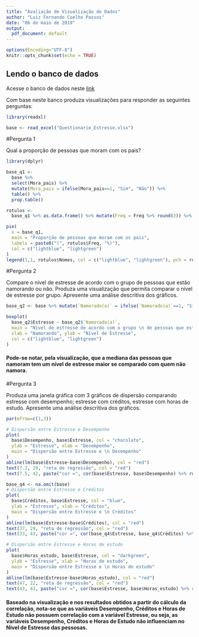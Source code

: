 ```yaml
---
title: "Avaliação de Visualização de Dados"
author: "Luiz Fernando Coelho Passos"
date: "06 de maio de 2019"
output:
  pdf_document: default
---
```


```r
options(Encoding="UTF-8")
knitr::opts_chunk$set(echo = TRUE)
```

## Lendo o banco de dados

Acesse o banco de dados neste [link](https://docs.google.com/spreadsheets/d/e/2PACX-1vSjhXv3Gs9nrkzkBXUqkF2W5nU_EtLXD6eEzDagLQsOEj144rKXVcqHQDaKswUHbcPzfgZETeAxar55/pub?output=xlsx)

Com base neste banco produza visualizações para responder as seguintes perguntas:

```r
library(readxl)

base <- read_excel("Questionario_Estresse.xlsx")
```


#Pergunta 1

Qual a proporção de pessoas que moram com os pais?

```r
library(dplyr)

base_q1 <- 
  base %>% 
  select(Mora_pais) %>% 
  mutate(Mora_pais = ifelse(Mora_pais==1, "Sim", "Não")) %>% 
  table() %>% 
  prop.table() 

rotulos <- 
  base_q1 %>% as.data.frame() %>% mutate(Freq = Freq %>% round(2)) %>% `colnames<-`(c("Nomes", "Freq"))

pie(
  x = base_q1,
  main = "Proporção de pessoas que moram com os pais",
  labels = paste0("(", rotulos$Freq, "%)"),
  col = c("lightblue", "lightgreen")
)
legend(1,1, rotulos$Nomes, col = c("lightblue", "lightgreen"), pch = rep(20,6))
```

#Pergunta 2

Compare o nível de estresse de acordo com o grupo de pessoas que estão namorando ou não. Produza uma visualização que permita comparar o nível de estresse por grupo. Apresente uma análise descritiva dos gráficos.

```r
base_q2 <- base %>% mutate(`Namorado(a)` = ifelse(`Namorado(a)`==1, "Sim", "Não"))

boxplot(
  base_q2$Estresse ~ base_q2$`Namorado(a)`,
  main = "Nível de estresse de acordo com o grupo \n de pessoas que estão namorando ou não",
  xlab = "Namorando", ylab = "Nível de Estresse",
  col = c("lightblue", "lightgreen")
)
```

#### Pode-se notar, pela visualização, que a mediana das pessoas que namoram tem um nível de estresse maior se comparado com quem não namora.

#Pergunta 3

Produza uma janela gráfica com 3 gráficos de dispersão comparando estresse com desempenho; estresse com créditos, estresse com horas de estudo. Apresente uma análise descritiva dos gráficos.

```r
par(mfrow=c(1,3))

# Dispersão entre Estresse e Desempenho
plot(
  base$Desempenho, base$Estresse, col = "chocolate",
  ylab = "Estresse", xlab = "Desempenho",
  main = "Dispersão entre Estresse e \n Desempenho"
)
abline(lm(base$Estresse~base$Desempenho), col = "red")
text(7.2, 29, "reta de regressão", col = "red")
text(7.5, 42, paste("cor =", cor(base$Estresse, base$Desempenho) %>% round(3)))

base_q4 <- na.omit(base)
# Dispersão entre Estresse e Créditos
plot(
  base$Créditos, base$Estresse, col = "blue",
  ylab = "Estresse", xlab = "Créditos",
  main = "Dispersão entre Estresse e \n Créditos"
)
abline(lm(base$Estresse~base$Créditos), col = "red")
text(37, 29, "reta de regressão", col = "red")
text(33, 43, paste("cor =", cor(base_q4$Estresse, base_q4$Créditos) %>% round(3)))

# Dispersão entre Estresse e Horas de estudo
plot(
  base$Horas_estudo, base$Estresse, col = "darkgreen",
  ylab = "Estresse", xlab = "Horas de estudo",
  main = "Dispersão entre Estresse e \n Horas de estudo"
)
abline(lm(base$Estresse~base$Horas_estudo), col = "red")
text(47, 22, "reta de regressão", col = "red")
text(43, 43, paste("cor =", cor(base$Estresse, base$Horas_estudo) %>% round(3)))

```

#### Baseado na visualização e nos resultados obtidos a partir do cálculo da correlação, nota-se que as variáveis Desempenho, Créditos e Horas de Estudo não possuem correlação com a variável Estresse, ou seja, as variáveis Desempenho, Créditos e Horas de Estudo não influenciam no Nível de Estresse das pessosas.
